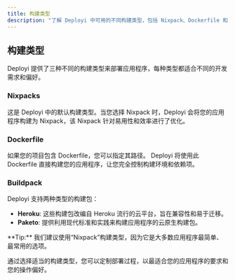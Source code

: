 ```yaml
---
title: 构建类型
description: "了解 Deployi 中可用的不同构建类型，包括 Nixpack、Dockerfile 和 Building pack 选项。"
---
```



## 构建类型

Deployi 提供了三种不同的构建类型来部署应用程序，每种类型都适合不同的开发需求和偏好。

### Nixpacks

这是 Deployi 中的默认构建类型。当您选择 Nixpack 时，Deployi 会将您的应用程序构建为 Nixpack，该 Nixpack 针对易用性和效率进行了优化。

### Dockerfile

如果您的项目包含 Dockerfile，您可以指定其路径。 Deployi 将使用此 Dockerfile 直接构建您的应用程序，让您完全控制构建环境和依赖项。

### Buildpack

Deployi 支持两种类型的构建包：

- **Heroku**: 这些构建包改编自 Heroku 流行的云平台，旨在兼容性和易于迁移。
- **Paketo**: 提供利用现代标准和实践来构建应用程序的云原生构建包。

<Callout>
  **Tip:**
  我们建议使用“Nixpack”构建类型，因为它是大多数应用程序最简单、最常用的选项。
</Callout>

通过选择适当的构建类型，您可以定制部署过程，以最适合您的应用程序的要求和您的操作偏好。
